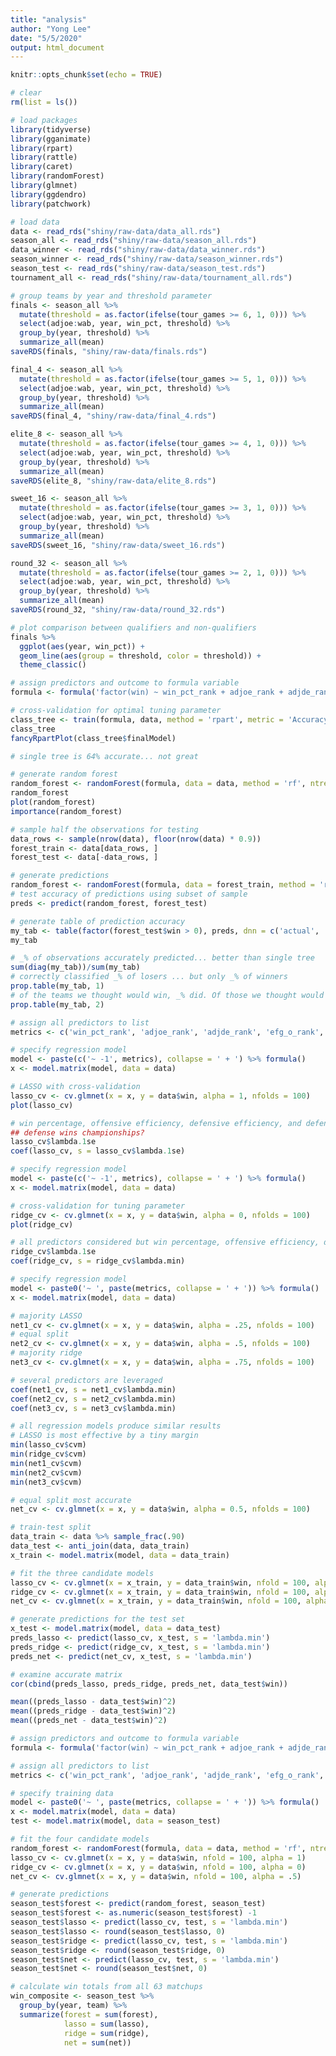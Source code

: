 ```yaml
---
title: "analysis"
author: "Yong Lee"
date: "5/5/2020"
output: html_document
---
```


```r
knitr::opts_chunk$set(echo = TRUE)

# clear
rm(list = ls())

# load packages 
library(tidyverse)
library(gganimate)
library(rpart)
library(rattle)
library(caret)
library(randomForest)
library(glmnet)
library(ggdendro)
library(patchwork)

# load data
data <- read_rds("shiny/raw-data/data_all.rds")
season_all <- read_rds("shiny/raw-data/season_all.rds")
data_winner <- read_rds("shiny/raw-data/data_winner.rds")
season_winner <- read_rds("shiny/raw-data/season_winner.rds")
season_test <- read_rds("shiny/raw-data/season_test.rds")
tournament_all <- read_rds("shiny/raw-data/tournament_all.rds")
```

```r
# group teams by year and threshold parameter
finals <- season_all %>% 
  mutate(threshold = as.factor(ifelse(tour_games >= 6, 1, 0))) %>% 
  select(adjoe:wab, year, win_pct, threshold) %>% 
  group_by(year, threshold) %>% 
  summarize_all(mean) 
saveRDS(finals, "shiny/raw-data/finals.rds")

final_4 <- season_all %>% 
  mutate(threshold = as.factor(ifelse(tour_games >= 5, 1, 0))) %>% 
  select(adjoe:wab, year, win_pct, threshold) %>% 
  group_by(year, threshold) %>% 
  summarize_all(mean)
saveRDS(final_4, "shiny/raw-data/final_4.rds")

elite_8 <- season_all %>% 
  mutate(threshold = as.factor(ifelse(tour_games >= 4, 1, 0))) %>% 
  select(adjoe:wab, year, win_pct, threshold) %>% 
  group_by(year, threshold) %>% 
  summarize_all(mean)
saveRDS(elite_8, "shiny/raw-data/elite_8.rds")

sweet_16 <- season_all %>% 
  mutate(threshold = as.factor(ifelse(tour_games >= 3, 1, 0))) %>% 
  select(adjoe:wab, year, win_pct, threshold) %>% 
  group_by(year, threshold) %>% 
  summarize_all(mean)
saveRDS(sweet_16, "shiny/raw-data/sweet_16.rds")

round_32 <- season_all %>% 
  mutate(threshold = as.factor(ifelse(tour_games >= 2, 1, 0))) %>% 
  select(adjoe:wab, year, win_pct, threshold) %>% 
  group_by(year, threshold) %>% 
  summarize_all(mean)
saveRDS(round_32, "shiny/raw-data/round_32.rds")

# plot comparison between qualifiers and non-qualifiers
finals %>% 
  ggplot(aes(year, win_pct)) + 
  geom_line(aes(group = threshold, color = threshold)) +
  theme_classic()
```

```r
# assign predictors and outcome to formula variable
formula <- formula('factor(win) ~ win_pct_rank + adjoe_rank + adjde_rank + efg_o_rank + efg_d_rank + tor_rank + tord_rank + orb_rank + drb_rank + ftr_rank + ftrd_rank + twop_o_rank + twop_d_rank + threep_o_rank + threep_d_rank + adj_t_rank + win_pct_rank_opp + adjoe_rank_opp + adjde_rank_opp + efg_o_rank_opp + efg_d_rank_opp + tor_rank_opp + tord_rank_opp + orb_rank_opp + drb_rank_opp + ftr_rank_opp + ftrd_rank_opp + twop_o_rank_opp + twop_d_rank_opp + threep_o_rank_opp + threep_d_rank_opp + adj_t_rank_opp')

# cross-validation for optimal tuning parameter
class_tree <- train(formula, data, method = 'rpart', metric = 'Accuracy', trControl = trainControl(method = "repeatedcv", repeats = 10, number = 20), na.action = na.omit)
class_tree
fancyRpartPlot(class_tree$finalModel)

# single tree is 64% accurate... not great
```

```r
# generate random forest
random_forest <- randomForest(formula, data = data, method = 'rf', ntree = 200, na.action = na.omit)
random_forest
plot(random_forest)
importance(random_forest)

# sample half the observations for testing
data_rows <- sample(nrow(data), floor(nrow(data) * 0.9))
forest_train <- data[data_rows, ]
forest_test <- data[-data_rows, ]

# generate predictions
random_forest <- randomForest(formula, data = forest_train, method = 'rf', ntree = 200, na.action = na.omit)
# test accuracy of predictions using subset of sample
preds <- predict(random_forest, forest_test)

# generate table of prediction accuracy
my_tab <- table(factor(forest_test$win > 0), preds, dnn = c('actual', 'predicted'))
my_tab

# _% of observations accurately predicted... better than single tree
sum(diag(my_tab))/sum(my_tab)
# correctly classified _% of losers ... but only _% of winners
prop.table(my_tab, 1)
# of the teams we thought would win, _% did. Of those we thought would be lose, _% did
prop.table(my_tab, 2) 
```

```r
# assign all predictors to list
metrics <- c('win_pct_rank', 'adjoe_rank', 'adjde_rank', 'efg_o_rank', 'efg_d_rank', 'tor_rank', 'tord_rank', 'orb_rank', 'drb_rank', 'ftr_rank', 'ftrd_rank', 'twop_o_rank', 'twop_d_rank', 'threep_o_rank', 'threep_d_rank', 'adj_t_rank', 'win_pct_rank_opp', 'adjoe_rank_opp', 'adjde_rank_opp', 'efg_o_rank_opp', 'efg_d_rank_opp', 'tor_rank_opp', 'tord_rank_opp', 'orb_rank_opp', 'drb_rank_opp', 'ftr_rank_opp', 'ftrd_rank_opp', 'twop_o_rank_opp', 'twop_d_rank_opp', 'threep_o_rank_opp', 'threep_d_rank_opp', 'adj_t_rank_opp')

# specify regression model
model <- paste(c('~ -1', metrics), collapse = ' + ') %>% formula()
x <- model.matrix(model, data = data)

# LASSO with cross-validation
lasso_cv <- cv.glmnet(x = x, y = data$win, alpha = 1, nfolds = 100)
plot(lasso_cv)

# win percentage, offensive efficiency, defensive efficiency, and defensive rebounding were the most leveraged predictors
## defense wins championships?
lasso_cv$lambda.1se 
coef(lasso_cv, s = lasso_cv$lambda.1se)
```

```r
# specify regression model
model <- paste(c('~ -1', metrics), collapse = ' + ') %>% formula()
x <- model.matrix(model, data = data)

# cross-validation for tuning parameter
ridge_cv <- cv.glmnet(x = x, y = data$win, alpha = 0, nfolds = 100)
plot(ridge_cv)

# all predictors considered but win percentage, offensive efficiency, defensive efficiency, and defensive rebounding most leveraged
ridge_cv$lambda.1se
coef(ridge_cv, s = ridge_cv$lambda.min)
```

```r
# specify regression model
model <- paste0('~ ', paste(metrics, collapse = ' + ')) %>% formula()
x <- model.matrix(model, data = data)

# majority LASSO
net1_cv <- cv.glmnet(x = x, y = data$win, alpha = .25, nfolds = 100)
# equal split
net2_cv <- cv.glmnet(x = x, y = data$win, alpha = .5, nfolds = 100)
# majority ridge
net3_cv <- cv.glmnet(x = x, y = data$win, alpha = .75, nfolds = 100)

# several predictors are leveraged
coef(net1_cv, s = net1_cv$lambda.min)
coef(net2_cv, s = net2_cv$lambda.min)
coef(net3_cv, s = net3_cv$lambda.min)

# all regression models produce similar results
# LASSO is most effective by a tiny margin
min(lasso_cv$cvm)
min(ridge_cv$cvm)
min(net1_cv$cvm)
min(net2_cv$cvm)
min(net3_cv$cvm)

# equal split most accurate
net_cv <- cv.glmnet(x = x, y = data$win, alpha = 0.5, nfolds = 100)
```

```r
# train-test split
data_train <- data %>% sample_frac(.90)
data_test <- anti_join(data, data_train)
x_train <- model.matrix(model, data = data_train)

# fit the three candidate models
lasso_cv <- cv.glmnet(x = x_train, y = data_train$win, nfold = 100, alpha = 1)
ridge_cv <- cv.glmnet(x = x_train, y = data_train$win, nfold = 100, alpha = 0)
net_cv <- cv.glmnet(x = x_train, y = data_train$win, nfold = 100, alpha = .5)

# generate predictions for the test set
x_test <- model.matrix(model, data = data_test)
preds_lasso <- predict(lasso_cv, x_test, s = 'lambda.min')
preds_ridge <- predict(ridge_cv, x_test, s = 'lambda.min')
preds_net <- predict(net_cv, x_test, s = 'lambda.min')

# examine accurate matrix
cor(cbind(preds_lasso, preds_ridge, preds_net, data_test$win))

mean((preds_lasso - data_test$win)^2)
mean((preds_ridge - data_test$win)^2)
mean((preds_net - data_test$win)^2)
```

```r
# assign predictors and outcome to formula variable
formula <- formula('factor(win) ~ win_pct_rank + adjoe_rank + adjde_rank + efg_o_rank + efg_d_rank + tor_rank + tord_rank + orb_rank + drb_rank + ftr_rank + ftrd_rank + twop_o_rank + twop_d_rank + threep_o_rank + threep_d_rank + adj_t_rank + win_pct_rank_opp + adjoe_rank_opp + adjde_rank_opp + efg_o_rank_opp + efg_d_rank_opp + tor_rank_opp + tord_rank_opp + orb_rank_opp + drb_rank_opp + ftr_rank_opp + ftrd_rank_opp + twop_o_rank_opp + twop_d_rank_opp + threep_o_rank_opp + threep_d_rank_opp + adj_t_rank_opp')

# assign all predictors to list
metrics <- c('win_pct_rank', 'adjoe_rank', 'adjde_rank', 'efg_o_rank', 'efg_d_rank', 'tor_rank', 'tord_rank', 'orb_rank', 'drb_rank', 'ftr_rank', 'ftrd_rank', 'twop_o_rank', 'twop_d_rank', 'threep_o_rank', 'threep_d_rank', 'adj_t_rank', 'win_pct_rank_opp', 'adjoe_rank_opp', 'adjde_rank_opp', 'efg_o_rank_opp', 'efg_d_rank_opp', 'tor_rank_opp', 'tord_rank_opp', 'orb_rank_opp', 'drb_rank_opp', 'ftr_rank_opp', 'ftrd_rank_opp', 'twop_o_rank_opp', 'twop_d_rank_opp', 'threep_o_rank_opp', 'threep_d_rank_opp', 'adj_t_rank_opp')

# specify training data 
model <- paste0('~ ', paste(metrics, collapse = ' + ')) %>% formula()
x <- model.matrix(model, data = data)
test <- model.matrix(model, data = season_test)

# fit the four candidate models
random_forest <- randomForest(formula, data = data, method = 'rf', ntree = 200, na.action = na.omit)
lasso_cv <- cv.glmnet(x = x, y = data$win, nfold = 100, alpha = 1)
ridge_cv <- cv.glmnet(x = x, y = data$win, nfold = 100, alpha = 0)
net_cv <- cv.glmnet(x = x, y = data$win, nfold = 100, alpha = .5)

# generate predictions
season_test$forest <- predict(random_forest, season_test)
season_test$forest <- as.numeric(season_test$forest) -1
season_test$lasso <- predict(lasso_cv, test, s = 'lambda.min')
season_test$lasso <- round(season_test$lasso, 0)
season_test$ridge <- predict(lasso_cv, test, s = 'lambda.min')
season_test$ridge <- round(season_test$ridge, 0)
season_test$net <- predict(lasso_cv, test, s = 'lambda.min')
season_test$net <- round(season_test$net, 0)

# calculate win totals from all 63 matchups
win_composite <- season_test %>% 
  group_by(year, team) %>% 
  summarize(forest = sum(forest),
            lasso = sum(lasso),
            ridge = sum(ridge),
            net = sum(net))
```
